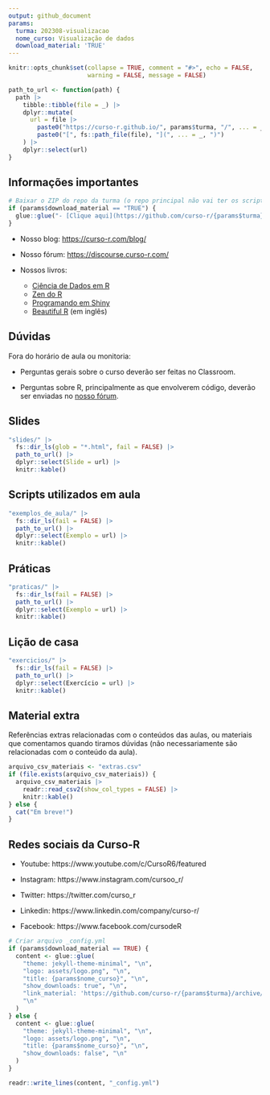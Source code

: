 ```yaml
---
output: github_document
params:
  turma: 202308-visualizacao
  nome_curso: Visualização de dados
  download_material: 'TRUE'
---
```


<!-- README.md is generated from README.Rmd. Please edit that file -->

```r
knitr::opts_chunk$set(collapse = TRUE, comment = "#>", echo = FALSE,
                      warning = FALSE, message = FALSE)

path_to_url <- function(path) {
  path |>
    tibble::tibble(file = _) |>
    dplyr::mutate(
      url = file |>
        paste0("https://curso-r.github.io/", params$turma, "/", ... = _) |>
        paste0("[", fs::path_file(file), "](", ... = _, ")")
    ) |>
    dplyr::select(url)
}
```

## Informações importantes

```r
# Baixar o ZIP do repo da turma (o repo principal não vai ter os scripts feitos em aula)
if (params$download_material == "TRUE") {
  glue::glue("- [Clique aqui](https://github.com/curso-r/{params$turma}/archive/refs/heads/main.zip) para baixar o material do curso.")
}
```

- Nosso blog: [https://curso-r.com/blog/](https://curso-r.com/blog/)

- Nosso fórum: [https://discourse.curso-r.com/](https://discourse.curso-r.com/)

- Nossos livros: 
  - [Ciência de Dados em R](https://livro.curso-r.com/)
  - [Zen do R](https://curso-r.github.io/zen-do-r/)
  - [Programando em Shiny](https://programando-em-shiny.curso-r.com/)
  - [Beautiful R](https://curso-r.github.io/beautiful-r/) (em inglês)



## Dúvidas

Fora do horário de aula ou monitoria:

- Perguntas gerais sobre o curso deverão ser feitas no Classroom.

- Perguntas sobre R, principalmente as que envolverem código, deverão ser enviadas no [nosso fórum](https://discourse.curso-r.com/).

## Slides

```r
"slides/" |>
  fs::dir_ls(glob = "*.html", fail = FALSE) |>
  path_to_url() |>
  dplyr::select(Slide = url) |>
  knitr::kable()
```


## Scripts utilizados em aula

```r
"exemplos_de_aula/" |>
  fs::dir_ls(fail = FALSE) |>
  path_to_url() |>
  dplyr::select(Exemplo = url) |>
  knitr::kable()
```
## Práticas

```r
"praticas/" |>
  fs::dir_ls(fail = FALSE) |>
  path_to_url() |>
  dplyr::select(Exemplo = url) |>
  knitr::kable()
```

## Lição de casa

```r
"exercicios/" |>
  fs::dir_ls(fail = FALSE) |>
  path_to_url() |>
  dplyr::select(Exercício = url) |>
  knitr::kable()
```


## Material extra

Referências extras relacionadas com o conteúdos das aulas, ou materiais que
comentamos quando tiramos dúvidas (não necessariamente são relacionadas com o
conteúdo da aula).


```r
arquivo_csv_materiais <- "extras.csv"
if (file.exists(arquivo_csv_materiais)) {
  arquivo_csv_materiais |>
    readr::read_csv2(show_col_types = FALSE) |>
    knitr::kable()
} else {
  cat("Em breve!")
}
```

## Redes sociais da Curso-R

- Youtube: https://www.youtube.com/c/CursoR6/featured

- Instagram: https://www.instagram.com/cursoo_r/

- Twitter: https://twitter.com/curso_r

- Linkedin: https://www.linkedin.com/company/curso-r/

- Facebook: https://www.facebook.com/cursodeR

```r
# Criar arquivo _config.yml
if (params$download_material == TRUE) {
  content <- glue::glue(
    "theme: jekyll-theme-minimal", "\n",
    "logo: assets/logo.png", "\n",
    "title: {params$nome_curso}", "\n",
    "show_downloads: true", "\n",
    "link_material: 'https://github.com/curso-r/{params$turma}/archive/refs/heads/main.zip'",
    "\n"
  )
} else {
  content <- glue::glue(
    "theme: jekyll-theme-minimal", "\n",
    "logo: assets/logo.png", "\n",
    "title: {params$nome_curso}", "\n",
    "show_downloads: false", "\n"
  )
}

readr::write_lines(content, "_config.yml")
```
